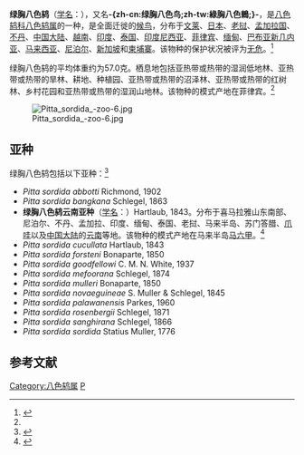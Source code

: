 {{noteTA
|T=zh-cn:绿胸八色鸫; zh-tw:綠胸八色鳥; 
|1=zh-cn:绿胸八色鸫; zh-tw:綠胸八色鳥; 
|2=zh-cn:八色鸫属; zh-tw:八色鳥屬; 
}}
{{speciesbox
| name = 绿胸八色鸫
| image = Hooded Pitta, crop.jpg
| image_width = 250px
| image_caption = 中南亞種（''cucullata''），頭頂為栗色
| status = LC | status_system = IUCN3.1
| status_ref = <ref  name=iucn>{{IUCN2010|version=2010.3| assessors = [[BirdLife_International|BirdLife International]] | year = 2009 | id = 144948 | title = Pitta sordida  |downloaded = 2010-10-4}}</ref>
| genus = Pitta
| species = sordida
| authority = ([[菲利普·路德維希·施塔蒂烏斯·米勒|Müller]], 1776)<ref name='id2498'>{{cite web| url =http://www.bioinfo.cn/db05/BjdwSpecies.php?action=view&id=2498| title =绿胸八色鸫| work =《中国动物物种编目数据库》| publisher =中国科学院微生物研究所| author =中国科学院动物研究所| accessdate =2009-04-04| deadurl =yes| archiveurl =https://web.archive.org/web/20160305073521/http://www.bioinfo.cn/db05/BjdwSpecies.php?action=view&id=2498| archivedate =2016-03-05}}</ref>
| range_map = 
}}

'''绿胸八色鸫'''（[[学名|学名]]：{{lang|la|''Pitta sordida''}}），又名'''-{zh-cn:绿胸八色鸟;zh-tw:綠胸八色鶇;}-'''，是[[八色鸫科|八色鸫科]][[八色鸫属|八色鸫属]]的一种，是全面迁徙的[[鸟类迁徙|候鸟]]，分布于[[文莱|文莱]]、[[日本|日本]]、[[老挝|老挝]]、[[孟加拉国|孟加拉国]]、[[不丹|不丹]]、[[中国大陆|中国大陆]]、[[越南|越南]]、[[印度|印度]]、[[泰国|泰国]]、[[印度尼西亚|印度尼西亚]]、[[菲律宾|菲律宾]]、[[缅甸|缅甸]]、[[巴布亚新几内亚|巴布亚新几内亚]]、[[马来西亚|马来西亚]]、[[尼泊尔|尼泊尔]]、[[新加坡|新加坡]]和[[柬埔寨|柬埔寨]]。该物种的保护状况被评为[[无危|无危]]。<ref>{{cite web|url=http://www.birdlife.org/datazone/speciesfactsheet.php?id=4005&m=0|title=Pitta sordida|publisher=[[国际鸟盟|BirdLife.org]]|accessdate=2011-06-27}}</ref>

绿胸八色鸫的平均体重约为57.0克。栖息地包括亚热带或热带的湿润低地林、亚热带或热带的旱林、耕地、种植园、亚热带或热带的沼泽林、亚热带或热带的红树林、乡村花园和亚热带或热带的湿润山地林。该物种的模式产地在菲律宾。<ref name='id2498'/>

[[Image:Pitta_sordida_-zoo-6.jpg|right]]

==亚种==
绿胸八色鸫包括以下亚种：<ref  name=ITIS>{{ITIS|id=562244|taxon=Pitta  sordida|accessdate=2010-10-4}}</ref>

* ''Pitta sordida abbotti'' Richmond, 1902
* ''Pitta sordida bangkana'' Schlegel, 1863
*'''绿胸八色鸫云南亚种'''（[[学名|学名]]：{{lang|la|''Pitta sordida cucullata''}}）Hartlaub, 1843。分布于喜马拉雅山东南部、尼泊尔、不丹、孟加拉、印度、缅甸、泰国、老挝、马来半岛、苏门答腊、[[爪哇|爪哇]]以及[[中国大陆|中国大陆]]的[[云南|云南]]等地。该物种的模式产地在马来半岛[[马六甲|马六甲]]。<ref name='id2499'>{{cite web| url =http://www.bioinfo.cn/db05/BjdwSpecies.php?action=view&id=2499| title =绿胸八色鸫云南亚种| work =《中国动物物种编目数据库》| publisher =中国科学院微生物研究所| author =中国科学院动物研究所| accessdate =2009-04-04| deadurl =yes| archiveurl =https://web.archive.org/web/20160305025046/http://www.bioinfo.cn/db05/BjdwSpecies.php?action=view&id=2499| archivedate =2016-03-05}}</ref>
* ''Pitta sordida cucullata'' Hartlaub, 1843
* ''Pitta sordida forsteni'' Bonaparte, 1850
* ''Pitta sordida goodfellowi'' C. M. N. White, 1937
* ''Pitta sordida mefoorana'' Schlegel, 1874
* ''Pitta sordida mulleri'' Bonaparte, 1850
* ''Pitta sordida novaeguineae'' S. Muller & Schlegel, 1845
* ''Pitta sordida palawanensis'' Parkes, 1960
* ''Pitta sordida rosenbergii'' Schlegel, 1871
* ''Pitta sordida sanghirana'' Schlegel, 1866
* ''Pitta sordida sordida'' Statius Muller, 1776

== 参考文献 ==
{{commons|Pitta sordida}}
{{Wikispecies|Pitta sordida}}
{{reflist}}
{{Taxonbar|from=Q1075282}}

[[Category:八色鸫属|Category:八色鸫属]]
[[Category:1776年描述的鸟类|P]]